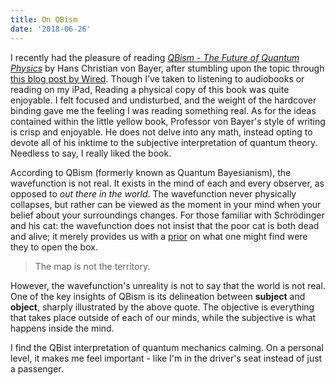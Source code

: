 ```yaml
---
title: On QBism
date: '2018-06-26'
---
```


I recently had the pleasure of reading [_QBism - The Future of Quantum Physics_][1] by Hans Christian von Bayer, after stumbling upon the topic through [this blog post by Wired][2]. Though I've taken to listening to audiobooks or reading on my iPad, Reading a physical copy of this book was quite enjoyable. I felt focused and undisturbed, and the weight of the hardcover binding gave me the feeling I was reading something real. As for the ideas contained within the little yellow book, Professor von Bayer's style of writing is crisp and enjoyable. He does not delve into any math, instead opting to devote all of his inktime to the subjective interpretation of quantum theory. Needless to say, I really liked the book.

According to QBism (formerly known as Quantum Bayesianism), the wavefunction is not real. It exists in the mind of each and every observer, as opposed to _out there in the world_. The wavefunction never physically collapses, but rather can be viewed as the moment in your mind when your belief about your surroundings changes. For those familiar with Schrödinger and his cat: the wavefunction does not insist that the poor cat is both dead and alive; it merely provides us with a [prior][3] on what one might find were they to open the box.

> The map is not the territory.

However, the wavefunction's unreality is not to say that the world is not real. One of the key insights of QBism is its delineation between **subject** and **object**, sharply illustrated by the above quote. The objective is everything that takes place outside of each of our minds, while the subjective is what happens inside the mind.

I find the QBist interpretation of quantum mechanics calming. On a personal level, it makes me feel important - like I'm in the driver's seat instead of just a passenger.

[1]: http://www.hup.harvard.edu/catalog.php?isbn=9780674504646
[2]: https://www.wired.com/2015/06/private-view-quantum-reality/
[3]: https://en.wikipedia.org/wiki/Prior_probability
